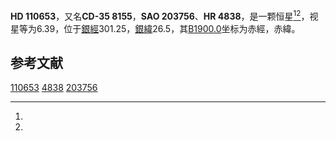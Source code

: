 {{Starbox begin
| name = HD 110653
}}
{{Starbox observe
| epoch = [[J2000.0|J2000.0]]
| constell = {{星座名待查}}<ref name=SIMBAD>{{cite web
 | url=http://simbad.u-strasbg.fr/simbad/sim-id?Ident=HR+4838
 | title =Pulsating variable Star
 | publisher=Centre de Données astronomiques de Strasbourg
 | work=SIMBAD
 | accessdate=2012-07-13}}</ref><ref name=DATA>{{cite web
 | url=http://vizier.u-strasbg.fr/viz-bin/VizieR-5?-out.add=.&-source=5050&-corr=PK=HR&-out.max=9999&HR=4838
 | title=VizieR Detailed Page
 | accessdate=2012-07-13
 | archive-date=2016-03-05
 | archive-url=https://web.archive.org/web/20160305021635/http://vizier.u-strasbg.fr/viz-bin/VizieR-5?-out.add=.&-source=5050&-corr=PK=HR&-out.max=9999&HR=4838
 | dead-url=no
 }}</ref>
| 星官 = 
| ra = {{RA|12|43|58.7}}<ref name=SIMBAD /><ref name=DATA />
| dec = {{DEC|-36|20|57}}<ref name=SIMBAD /><ref name=DATA />
| appmag_v = 6.39<ref name=SIMBAD /><ref name=DATA />
}}
{{Starbox character
| class = A0V<ref name=SIMBAD /><ref name=DATA />
| b-v = -0.06<ref name=SIMBAD /><ref name=DATA />
| u-b = <ref name=SIMBAD /><ref name=DATA />
| r-i = <ref name=SIMBAD /><ref name=DATA />
| variable = 
}}
{{Starbox astrometry
| radial_v = 
| prop_mo_ra = -1
| parallax = 
| p_error = 
}}
{{Starbox catalog
| names =CD-35 8155，[[SAO星表|SAO]] 203756，[[HD星表|HD]] 110653，[[HR星表|HR]] 4838}}
{{Starbox reference |Simbad=HR+4838}}
{{Starbox end}}

'''HD 110653'''，又名'''CD-35 8155'''，'''SAO 203756'''、'''HR 4838'''，是一颗恒星<ref name=SIMBAD /><ref name=DATA />，视星等为6.39，位于[[銀道座標系|銀經]]301.25，[[銀道座標系|銀緯]]26.5，其[[B1900.0|B1900.0]]坐标为赤經{{RA|12|38|33.8}}，赤緯{{DEC|-35|26.5|4}}。

== 参考文献 ==
{{reflist}}

{{star-stub}}

[[Category:HD和HDE天體|110653]]
[[Category:HR天體|4838]]
[[Category:SAO天體|203756]]